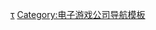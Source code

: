 {{Navbox
| name = 橘子班
| title = 橘子班游戏
| state = {{{state|autocollapse}}}
| bodyclass = hlist
| group1 = 中长篇
| list1 = 
* [[高考恋爱100天]]
* [[我和她的世界末日]]
* [[我的纸片人女友]]
* [[小白兔电商]]
| group2 = 短篇
| list2 = 
* [[十二色的季节]]
* [[枕边少女]]
* [[水时钟]]
* [[死亡直播间]]
{{Navbox|child
|group1 = #workshop短篇三部曲 
|list1 =
* <del>[[余香]]</del>
* [[茸雪]]
* [[梦末]]
* [[昙花 (游戏)|昙花]]
|group2 = 短篇作品游戏合集
|list2 = 
*[[第十一次光棍节]]
*[[我的女友要减肥]]
*[[可能是万圣节因此鬼很萌]]
*[[因为是清明节所以鬼很萌]]
*[[既然是大过年于是鬼非常萌]]
*[[虽然是清明节但鬼不太萌]]
*[[一日女友]]
*[[看不见的恋人]]
*[[蝴蝶 (游戏)|蝴蝶]]
*[[最后12小时]]
}}
}}<noinclude>
{{collapsible option}}

{{DEFAULTSORT:Ju Zi Ban}}
[[Category:橘子班|τ]]
[[Category:电子游戏公司导航模板]]
</noinclude>